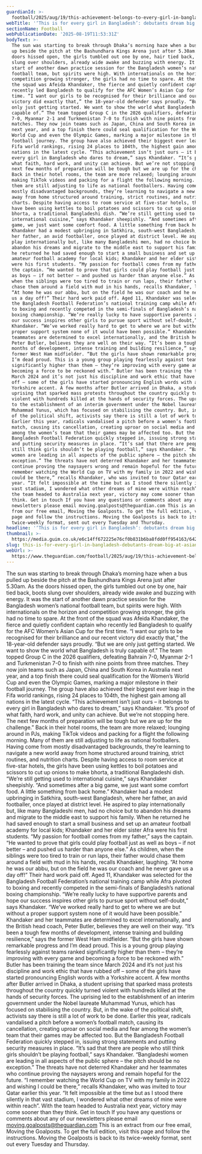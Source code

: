 ```yaml
---
guardianId: >-
  football/2025/aug/19/this-achievement-belongs-to-every-girl-in-bangladesh-afeida-khandeka-dreams-big-after-qualifying
webTitle: '‘This is for every girl in Bangladesh’: debutants dream big at Asian Cup'
sectionName: Football
webPublicationDate: '2025-08-19T11:53:31Z'
bodyText: >-
  The sun was starting to break through Dhaka’s morning haze when a bus pulled
  up beside the pitch at the Bashundhara Kings Arena just after 5.30am. As the
  doors hissed open, the girls tumbled out one by one, hair tied back, boots
  slung over shoulders, already wide awake and buzzing with energy. It was the
  start of another dawn practice session for the Bangladesh women’s national
  football team, but spirits were high. With internationals on the horizon and
  competition growing stronger, the girls had no time to spare. At the front of
  the squad was Afeida Khandaker, the fierce and quietly confident captain who
  recently led Bangladesh to qualify for the AFC Women’s Asian Cup for the first
  time. “I want our girls to be recognised for their brilliance and our recent
  victory did exactly that,” the 18-year-old defender says proudly. “But we are
  only just getting started. We want to show the world what Bangladesh is truly
  capable of.” The team topped Group C in the 2026 qualifiers, defeating Bahrain
  7-0, Myanmar 2-1 and Turkmenistan 7-0 to finish with nine points from three
  matches. They now join teams such as Japan, China and South Korea in Australia
  next year, and a top finish there could seal qualification for the Women’s
  World Cup and even the Olympic Games, marking a major milestone in their
  football journey. The group have also achieved their biggest ever leap in the
  Fifa world rankings, rising 24 places to 104th, the highest gain among all
  nations in the latest cycle. “This achievement isn’t just ours – it belongs to
  every girl in Bangladesh who dares to dream,” says Khandaker. “It’s proof of
  what faith, hard work, and unity can achieve. But we’re not stopping here. The
  next few months of preparation will be tough but we are up for the challenge.”
  Back in their hotel rooms, the team are more relaxed; lounging around in PJs,
  making TikTok videos and packing for a flight the following morning. Many of
  them are still adjusting to life as national footballers. Having come from
  mostly disadvantaged backgrounds, they’re learning to navigate a new world
  away from home structured around training, strict routines, and nutrition
  charts. Despite having access to room service at five-star hotels, the girls
  have been using kettles to boil potatoes and scissors to cut up onions to make
  bhorta, a traditional Bangladeshi dish. “We’re still getting used to
  international cuisine,” says Khandaker sheepishly. “And sometimes after a big
  game, we just want some comfort food. A little something from back home.”
  Khandaker had a modest upbringing in Satkhira, south-west Bangladesh, where
  her father, an avid footballer, once played at district level. He aspired to
  play internationally but, like many Bangladeshi men, had no choice but to
  abandon his dreams and migrate to the middle east to support his family. When
  he returned he had saved enough to start a small business and set up an
  amateur football academy for local kids; Khandaker and her elder sister Afra
  were his first students. “My passion for football comes from my father,” says
  the captain. “He wanted to prove that girls could play football just as well
  as boys – if not better – and pushed us harder than anyone else.” As children,
  when the siblings were too tired to train or run laps, their father would
  chase them around a field with mud in his hands, recalls Khandaker, laughing.
  “At home he was our abbu, but on the field he was our coach and he never gave
  us a day off!” Their hard work paid off. Aged 11, Khandaker was selected for
  the Bangladesh Football Federation’s national training camp while Afra pivoted
  to boxing and recently competed in the semi-finals of Bangladesh’s national
  boxing championship. “We’re really lucky to have supportive parents and hope
  our success inspires other girls to pursue sport without self-doubt,” says
  Khandaker. “We’ve worked really hard to get to where we are but without a
  proper support system none of it would have been possible.” Khandaker and her
  teammates are determined to excel internationally, and the British head coach,
  Peter Butler, believes they are well on their way. “It’s been a tough few
  months of development, intense training and building resilience,” says the
  former West Ham midfielder. “But the girls have shown remarkable progress and
  I’m dead proud. This is a young group playing fearlessly against teams ranked
  significantly higher than them – they’re improving with every game and
  becoming a force to be reckoned with.” Butler has been training the team since
  March 2024 and it’s not just his discipline and work ethic that have rubbed
  off – some of the girls have started pronouncing English words with a
  Yorkshire accent. A few months after Butler arrived in Dhaka, a student
  uprising that sparked mass protests throughout the country quickly turned
  violent with hundreds killed at the hands of security forces. The uprising led
  to the establishment of an interim government under the Nobel laureate
  Muhammad Yunus, which has focused on stabilising the country. But, in the wake
  of the political shift, activists say there is still a lot of work to be done.
  Earlier this year, radicals vandalised a pitch before a women’s football
  match, causing its cancellation, creating uproar on social media and fear
  among the women’s team that their games may be affected too. But the
  Bangladesh Football Federation quickly stepped in, issuing strong statements
  and putting security measures in place. “It’s sad that there are people who
  still think girls shouldn’t be playing football,” says Khandaker. “Bangladeshi
  women are leading in all aspects of the public sphere – the pitch should be no
  exception.” The threats have not deterred Khandaker and her teammates who
  continue proving the naysayers wrong and remain hopeful for the future. “I
  remember watching the World Cup on TV with my family in 2022 and wishing I
  could be there,” recalls Khandaker, who was invited to tour Qatar earlier this
  year. “It felt impossible at the time but as I stood there silently in that
  vast stadium, I wondered what other dreams of mine were within reach”. With
  the team headed to Australia next year, victory may come sooner than they
  think. Get in touch If you have any questions or comments about any of our
  newsletters please email moving.goalposts@theguardian.com This is an extract
  from our free email, Moving the Goalposts. To get the full edition, visit this
  page and follow the instructions. Moving the Goalposts is back to its
  twice-weekly format, sent out every Tuesday and Thursday.
headline: '‘This is for every girl in Bangladesh’: debutants dream big at Asian Cup'
thumbnail: >-
  https://media.guim.co.uk/e6c14ff672225e76cf0b831b6ba8fdd0ff954163/642_52_3467_2775/500.jpg
slug: this-is-for-every-girl-in-bangladesh-debutants-dream-big-at-asian-cup
webUrl: >-
  https://www.theguardian.com/football/2025/aug/19/this-achievement-belongs-to-every-girl-in-bangladesh-afeida-khandeka-dreams-big-after-qualifying
---
```

The sun was starting to break through Dhaka’s morning haze when a bus pulled up beside the pitch at the Bashundhara Kings Arena just after 5.30am. As the doors hissed open, the girls tumbled out one by one, hair tied back, boots slung over shoulders, already wide awake and buzzing with energy. It was the start of another dawn practice session for the Bangladesh women’s national football team, but spirits were high. With internationals on the horizon and competition growing stronger, the girls had no time to spare. At the front of the squad was Afeida Khandaker, the fierce and quietly confident captain who recently led Bangladesh to qualify for the AFC Women’s Asian Cup for the first time. “I want our girls to be recognised for their brilliance and our recent victory did exactly that,” the 18-year-old defender says proudly. “But we are only just getting started. We want to show the world what Bangladesh is truly capable of.” The team topped Group C in the 2026 qualifiers, defeating Bahrain 7-0, Myanmar 2-1 and Turkmenistan 7-0 to finish with nine points from three matches. They now join teams such as Japan, China and South Korea in Australia next year, and a top finish there could seal qualification for the Women’s World Cup and even the Olympic Games, marking a major milestone in their football journey. The group have also achieved their biggest ever leap in the Fifa world rankings, rising 24 places to 104th, the highest gain among all nations in the latest cycle. “This achievement isn’t just ours – it belongs to every girl in Bangladesh who dares to dream,” says Khandaker. “It’s proof of what faith, hard work, and unity can achieve. But we’re not stopping here. The next few months of preparation will be tough but we are up for the challenge.” Back in their hotel rooms, the team are more relaxed; lounging around in PJs, making TikTok videos and packing for a flight the following morning. Many of them are still adjusting to life as national footballers. Having come from mostly disadvantaged backgrounds, they’re learning to navigate a new world away from home structured around training, strict routines, and nutrition charts. Despite having access to room service at five-star hotels, the girls have been using kettles to boil potatoes and scissors to cut up onions to make bhorta, a traditional Bangladeshi dish. “We’re still getting used to international cuisine,” says Khandaker sheepishly. “And sometimes after a big game, we just want some comfort food. A little something from back home.” Khandaker had a modest upbringing in Satkhira, south-west Bangladesh, where her father, an avid footballer, once played at district level. He aspired to play internationally but, like many Bangladeshi men, had no choice but to abandon his dreams and migrate to the middle east to support his family. When he returned he had saved enough to start a small business and set up an amateur football academy for local kids; Khandaker and her elder sister Afra were his first students. “My passion for football comes from my father,” says the captain. “He wanted to prove that girls could play football just as well as boys – if not better – and pushed us harder than anyone else.” As children, when the siblings were too tired to train or run laps, their father would chase them around a field with mud in his hands, recalls Khandaker, laughing. “At home he was our abbu, but on the field he was our coach and he never gave us a day off!” Their hard work paid off. Aged 11, Khandaker was selected for the Bangladesh Football Federation’s national training camp while Afra pivoted to boxing and recently competed in the semi-finals of Bangladesh’s national boxing championship. “We’re really lucky to have supportive parents and hope our success inspires other girls to pursue sport without self-doubt,” says Khandaker. “We’ve worked really hard to get to where we are but without a proper support system none of it would have been possible.” Khandaker and her teammates are determined to excel internationally, and the British head coach, Peter Butler, believes they are well on their way. “It’s been a tough few months of development, intense training and building resilience,” says the former West Ham midfielder. “But the girls have shown remarkable progress and I’m dead proud. This is a young group playing fearlessly against teams ranked significantly higher than them – they’re improving with every game and becoming a force to be reckoned with.” Butler has been training the team since March 2024 and it’s not just his discipline and work ethic that have rubbed off – some of the girls have started pronouncing English words with a Yorkshire accent. A few months after Butler arrived in Dhaka, a student uprising that sparked mass protests throughout the country quickly turned violent with hundreds killed at the hands of security forces. The uprising led to the establishment of an interim government under the Nobel laureate Muhammad Yunus, which has focused on stabilising the country. But, in the wake of the political shift, activists say there is still a lot of work to be done. Earlier this year, radicals vandalised a pitch before a women’s football match, causing its cancellation, creating uproar on social media and fear among the women’s team that their games may be affected too. But the Bangladesh Football Federation quickly stepped in, issuing strong statements and putting security measures in place. “It’s sad that there are people who still think girls shouldn’t be playing football,” says Khandaker. “Bangladeshi women are leading in all aspects of the public sphere – the pitch should be no exception.” The threats have not deterred Khandaker and her teammates who continue proving the naysayers wrong and remain hopeful for the future. “I remember watching the World Cup on TV with my family in 2022 and wishing I could be there,” recalls Khandaker, who was invited to tour Qatar earlier this year. “It felt impossible at the time but as I stood there silently in that vast stadium, I wondered what other dreams of mine were within reach”. With the team headed to Australia next year, victory may come sooner than they think. Get in touch If you have any questions or comments about any of our newsletters please email moving.goalposts@theguardian.com This is an extract from our free email, Moving the Goalposts. To get the full edition, visit this page and follow the instructions. Moving the Goalposts is back to its twice-weekly format, sent out every Tuesday and Thursday.
